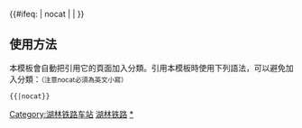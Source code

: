 {{鐵道路線| lua=1
| 模板名稱 = 湖林铁路
| 名稱 = [[湖林铁路]]
| 代表色 =  #0033c9
| Logo = [[File:China Railways.svg|17px]]
| 背景顏色 = #FFFFFF
| 車站列表 =湖潮 ~ 清镇 ~ 山林边 ~ 条子场 ~ 堰塘坎 ~ 林歹
}}<includeonly>{{#ifeq: {{{1}}} | nocat | <!--空--> | [[Category:湖林铁路车站]] }}</includeonly><noinclude>

==使用方法==
本模板會自動把引用它的頁面加入分類。引用本模板時使用下列語法，可以避免加入分類：<small>（注意nocat必須為英文小寫）</small>
 <nowiki>{{</nowiki>{{PAGENAME}}<nowiki>|nocat}}</nowiki>
[[Category:中國鐵路路線模板|湖林铁路]]
[[Category:湖林铁路车站|*]]
</noinclude>